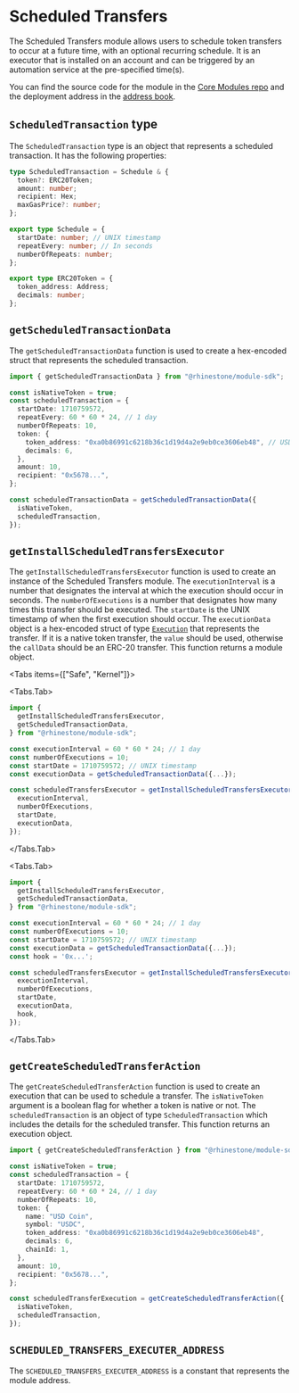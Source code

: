 
# Scheduled Transfers

The Scheduled Transfers module allows users to schedule token transfers to occur at a future time, with an optional recurring schedule. It is an executor that is installed on an account and can be triggered by an automation service at the pre-specified time(s).

You can find the source code for the module in the [Core Modules repo](https://github.com/rhinestonewtf/core-modules/tree/main/src/ScheduledTransfers) and the deployment address in the [address book](../../overview/address-book.mdx).

## `ScheduledTransaction` type

The `ScheduledTransaction` type is an object that represents a scheduled transaction. It has the following properties:

```typescript
type ScheduledTransaction = Schedule & {
  token?: ERC20Token;
  amount: number;
  recipient: Hex;
  maxGasPrice?: number;
};

export type Schedule = {
  startDate: number; // UNIX timestamp
  repeatEvery: number; // In seconds
  numberOfRepeats: number;
};

export type ERC20Token = {
  token_address: Address;
  decimals: number;
};
```

## `getScheduledTransactionData`

The `getScheduledTransactionData` function is used to create a hex-encoded struct that represents the scheduled transaction.

```typescript
import { getScheduledTransactionData } from "@rhinestone/module-sdk";

const isNativeToken = true;
const scheduledTransaction = {
  startDate: 1710759572,
  repeatEvery: 60 * 60 * 24, // 1 day
  numberOfRepeats: 10,
  token: {
    token_address: "0xa0b86991c6218b36c1d19d4a2e9eb0ce3606eb48", // USDC
    decimals: 6,
  },
  amount: 10,
  recipient: "0x5678...",
};

const scheduledTransactionData = getScheduledTransactionData({
  isNativeToken,
  scheduledTransaction,
});
```

## `getInstallScheduledTransfersExecutor`

The `getInstallScheduledTransfersExecutor` function is used to create an instance of the Scheduled Transfers module. The `executionInterval` is a number that designates the interval at which the execution should occur in seconds. The `numberOfExecutions` is a number that designates how many times this transfer should be executed. The `startDate` is the UNIX timestamp of when the first execution should occur. The `executionData` object is a hex-encoded struct of type [`Execution`](../build/types#execution) that represents the transfer. If it is a native token transfer, the `value` should be used, otherwise the `callData` should be an ERC-20 transfer. This function returns a module object.

<Tabs items={["Safe", "Kernel"]}>

<Tabs.Tab>
```typescript
import {
  getInstallScheduledTransfersExecutor,
  getScheduledTransactionData,
} from "@rhinestone/module-sdk";

const executionInterval = 60 * 60 * 24; // 1 day
const numberOfExecutions = 10;
const startDate = 1710759572; // UNIX timestamp
const executionData = getScheduledTransactionData({...});

const scheduledTransfersExecutor = getInstallScheduledTransfersExecutor({
  executionInterval,
  numberOfExecutions,
  startDate,
  executionData,
});
```
</Tabs.Tab>

<Tabs.Tab>
```typescript
import {
  getInstallScheduledTransfersExecutor,
  getScheduledTransactionData,
} from "@rhinestone/module-sdk";

const executionInterval = 60 * 60 * 24; // 1 day
const numberOfExecutions = 10;
const startDate = 1710759572; // UNIX timestamp
const executionData = getScheduledTransactionData({...});
const hook = '0x...';

const scheduledTransfersExecutor = getInstallScheduledTransfersExecutor({
  executionInterval,
  numberOfExecutions,
  startDate,
  executionData,
  hook,
});
```
</Tabs.Tab>

</Tabs>

## `getCreateScheduledTransferAction`

The `getCreateScheduledTransferAction` function is used to create an execution that can be used to schedule a transfer. The `isNativeToken` argument is a boolean flag for whether a token is native or not. The `scheduledTransaction` is an object of type `ScheduledTransaction` which includes the details for the scheduled transfer. This function returns an execution object.

```typescript
import { getCreateScheduledTransferAction } from "@rhinestone/module-sdk";

const isNativeToken = true;
const scheduledTransaction = {
  startDate: 1710759572,
  repeatEvery: 60 * 60 * 24, // 1 day
  numberOfRepeats: 10,
  token: {
    name: "USD Coin",
    symbol: "USDC",
    token_address: "0xa0b86991c6218b36c1d19d4a2e9eb0ce3606eb48",
    decimals: 6,
    chainId: 1,
  },
  amount: 10,
  recipient: "0x5678...",
};

const scheduledTransferExecution = getCreateScheduledTransferAction({
  isNativeToken,
  scheduledTransaction,
});
```

## `SCHEDULED_TRANSFERS_EXECUTER_ADDRESS`

The `SCHEDULED_TRANSFERS_EXECUTER_ADDRESS` is a constant that represents the module address.
